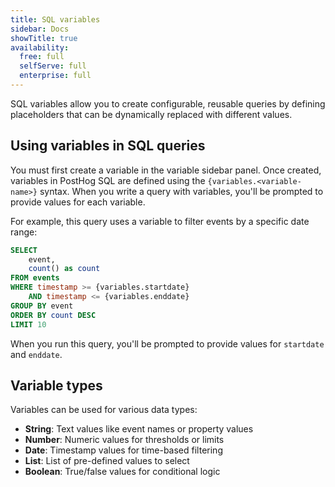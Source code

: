 ```yaml
---
title: SQL variables
sidebar: Docs
showTitle: true
availability:
  free: full
  selfServe: full
  enterprise: full
---
```




SQL variables allow you to create configurable, reusable queries by defining placeholders that can be dynamically replaced with different values.

## Using variables in SQL queries

You must first create a variable in the variable sidebar panel. Once created, variables in PostHog SQL are defined using the `{variables.<variable-name>}` syntax. When you write a query with variables, you'll be prompted to provide values for each variable.


For example, this query uses a variable to filter events by a specific date range:

```sql
SELECT 
    event,
    count() as count
FROM events
WHERE timestamp >= {variables.startdate}
    AND timestamp <= {variables.enddate}
GROUP BY event
ORDER BY count DESC
LIMIT 10
```

When you run this query, you'll be prompted to provide values for `startdate` and `enddate`.

<ProductScreenshot
  imageLight={WarehouseLight}
  imageDark={WarehouseDark}
  alt="SQL Editor variable example"
/>

## Variable types

Variables can be used for various data types:

- **String**: Text values like event names or property values
- **Number**: Numeric values for thresholds or limits
- **Date**: Timestamp values for time-based filtering
- **List**: List of pre-defined values to select
- **Boolean**: True/false values for conditional logic

